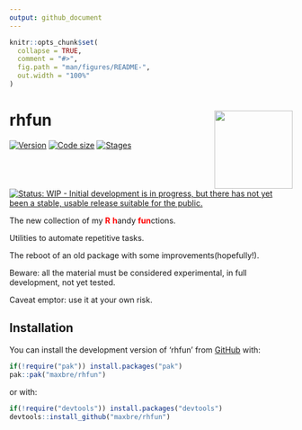 ```yaml
---
output: github_document
---
```


<!-- README.md is generated from README.Rmd. Please edit that file -->

```r
knitr::opts_chunk$set(
  collapse = TRUE,
  comment = "#>",
  fig.path = "man/figures/README-",
  out.width = "100%"
)
```

# rhfun <img src="man/figures/logo.png" align="right" height="139" alt="" />

<!-- badges: start -->

[![Version](https://img.shields.io/badge/devel%20version-0.0.1-blue.svg)](https://github.com/maxbre/rhfun)
[![Code size](https://img.shields.io/github/languages/code-size/maxbre/rhfun.svg)](https://github.com/maxbre/rhfun)
[![Stages](https://img.shields.io/badge/lifecycle-experimental-orange.svg)](https://lifecycle.r-lib.org/articles/stages.html#experimental)
[![Status: WIP - Initial development is in progress, but there has not yet been a stable, usable release suitable for the public.](https://www.repostatus.org/badges/latest/wip.svg)](https://www.repostatus.org/#wip)

<!-- badges: end -->

The new collection of my <span style= "color: red">**R**</span> <span style="color: red;">**h**</span>andy <span style="color: red;">**fun**</span>ctions.

Utilities to automate repetitive tasks.

The reboot of an old package with some improvements(hopefully!).

Beware: all the material must be considered experimental, in full
development, not yet tested.

Caveat emptor: use it at your own risk.


## Installation

You can install the development version of 'rhfun' from [GitHub](https://github.com/) with:

``` r
if(!require("pak")) install.packages("pak")
pak::pak("maxbre/rhfun")
```

or with:

``` r
if(!require("devtools")) install.packages("devtools")
devtools::install_github("maxbre/rhfun")
```
